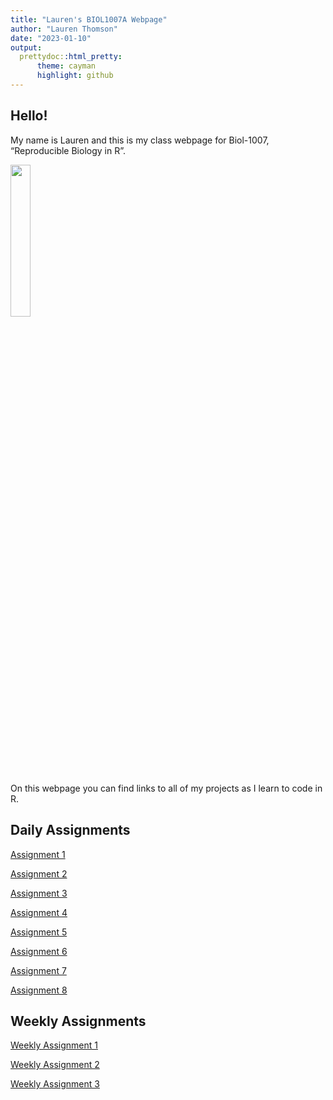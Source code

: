 ```yaml
---
title: "Lauren's BIOL1007A Webpage"
author: "Lauren Thomson"
date: "2023-01-10"
output:
  prettydoc::html_pretty:
      theme: cayman
      highlight: github
---
```


## Hello!

My name is Lauren and this is my class webpage for Biol-1007, "Reproducible Biology in R".

![ ](file:///Users/laurenthomson/Desktop/cropped_me.JPG){width=25%}

On this webpage you can find links to all of my projects as I learn to code in R. 

## Daily Assignments 

[Assignment 1](assignment_1.html)

[Assignment 2](assignment_2.html)

[Assignment 3](assignment_3.html)

[Assignment 4](assignment-4.html)

[Assignment 5](assignment-5.html)

[Assignment 6](assignment-6.html)

[Assignment 7](assignment-7.html)

[Assignment 8](assignment-8.html)

## Weekly Assignments 

[Weekly Assignment 1](weekly-assignment-1.html)

[Weekly Assignment 2](weekly-assignment-2.html)

[Weekly Assignment 3](weekly-assignment-3.html)

